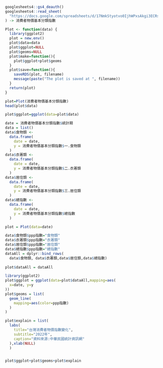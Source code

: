 ```{r}
googlesheets4::gs4_deauth()
googlesheets4::read_sheet(
  "https://docs.google.com/spreadsheets/d/17NmkStyotvo0IjhWPxsAkgi3ECRsOtNHi1D45GTUlzI/edit?usp=sharing"
) -> 消費者物價基本分類指數
```
```{r}
Plot <- function(data) {
  library(ggplot2)
  plot = new.env()
  plot$data=data
  plot$ggplot=NULL
  plot$geoms=NULL
  plot$make=function(){
    plot$ggplot+plot$geoms
  }
  plot$save=function(){
    saveRDS(plot, filename)
    message(paste("The plot is saved at ", filename))
  }
  return(plot)
}

```

```{r}
plot=Plot(消費者物價基本分類指數)
head(plot$data)
```


```{r}
plot$ggplot=ggplot(data=plot$data)
```


```{r}
date = 消費者物價基本分類指數$統計期
data = list()
data$食物類 <- 
  data.frame(
    date = date,
    y = 消費者物價基本分類指數$一.食物類
  )
data$衣著類 <- 
  data.frame(
    date = date,
    y = 消費者物價基本分類指數$二.衣著類
  )
data$居住類 <- 
  data.frame(
    date = date,
    y = 消費者物價基本分類指數$三.居住類
  )
data$總指數 <- 
  data.frame(
    date = date,
    y = 消費者物價基本分類指數$總指數
  )

plot = Plot(data=date)

```

```{r}
data$食物類$ppp指數="食物類"
data$衣著類$ppp指數="衣著類"
data$居住類$ppp指數="居住類"
data$總指數$ppp指數="總指數"
dataAll = dplyr::bind_rows(
  data$食物類, data$衣著類,data$居住類,data$總指數)
  
plot$dataAll = dataAll
```

```{r}
library(ggplot2)
plot$ggplot = ggplot(data=plot$dataAll,mapping=aes(
  x=date, y=y
))
plot$geoms = list(
  geom_line(
    mapping=aes(color=ppp指數)
  )
)

plot$explain = list(
  labs(
    title="台灣消費者物價指數變化",
    subtitle="2022年",
    caption="資料來源:中華民國統計資訊網"
  ),xlab(NULL)
  )


plot$ggplot+plot$geoms+plot$explain
```

